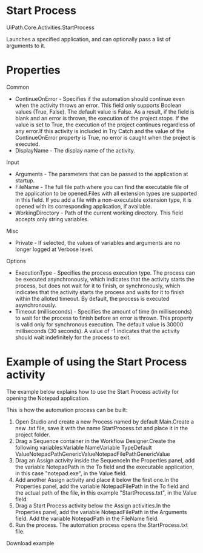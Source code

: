 ﻿# Start Process

UiPath.Core.Activities.StartProcess

Launches a specified application, and can optionally pass a list of arguments to it.

# Properties

Common

* ContinueOnError - Specifies if the automation should continue even when the activity throws an error. This field only supports Boolean values (True, False). The default value is False. As a result, if the field is blank and an error is thrown, the execution of the project stops. If the value is set to True, the execution of the project continues regardless of any error.If this activity is included in Try Catch and the value of the ContinueOnError property is True, no error is caught when the project is executed.
* DisplayName - The display name of the activity.

Input

* Arguments - The parameters that can be passed to the application at startup.
* FileName - The full file path where you can find the executable file of the application to be opened.Files with all extension types are supported in this field. If you add a file with a non-executable extension type, it is opened with its corresponding application, if available.
* WorkingDirectory - Path of the current working directory. This field accepts only string variables.

Misc

* Private - If selected, the values of variables and arguments are no longer logged at Verbose level.

Options

* ExecutionType - Specifies the process execution type. The process can be executed asynchronously, which indicates that the activity starts the process, but does not wait for it to finish, or synchronously, which indicates that the activity starts the process and waits for it to finish within the alloted timeout. By default, the process is executed asynchronously.
* Timeout (milliseconds) - Specifies the amount of time (in milliseconds) to wait for the process to finish before an error is thrown. This property is valid only for synchronous execution. The default value is 30000 milliseconds (30 seconds). A value of -1 indicates that the activity should wait indefinitely for the process to exit.

# Example of using the Start Process activity

The example below explains how to use the Start Process activity for opening the Notepad application.

This is how the automation process can be built:

1. Open Studio and create a new Process named by default Main.Create a new .txt file, save it with the name StartProcess.txt and place it in the project folder.
2. Drag a Sequence container in the Workflow Designer.Create the following variables:Variable NameVariable TypeDefault ValueNotepadPathGenericValueNotepadFilePathGenericValue
3. Drag an Assign activity inside the SequenceIn the Properties panel, add the variable NotepadPath in the To field and the executable application, in this case "notepad.exe", in the Value field.
4. Add another Assign activity and place it below the first one.In the Properties panel, add the variable NotepadFilePath in the To field and the actual path of the file, in this example "StartProcess.txt", in the Value field.
5. Drag a Start Process activity below the Assign activities.In the Properties panel, add the variable NotepadFilePath in the Arguments field. Add the variable NotepadPath in the FileName field.
6. Run the process. The automation process opens the StartProcess.txt file.

Download example
